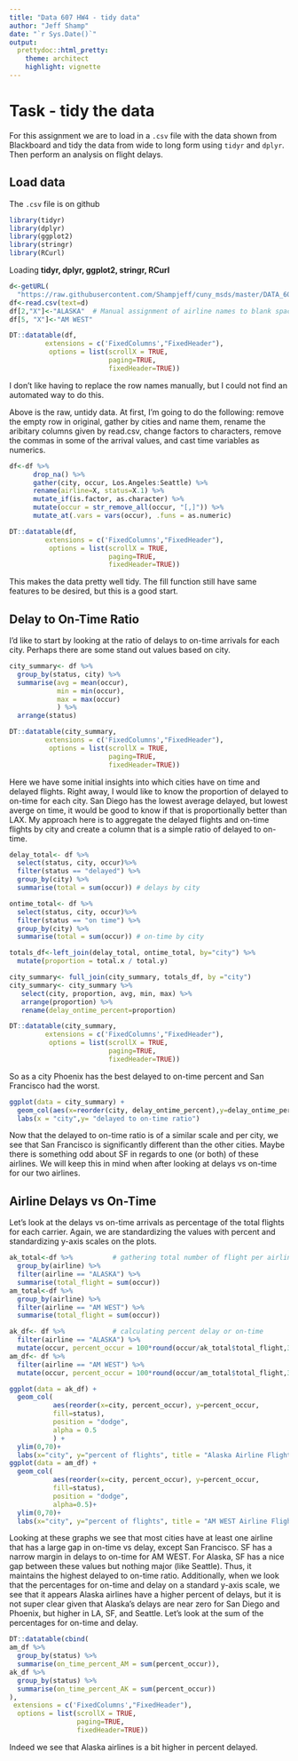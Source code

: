 ```yaml
---
title: "Data 607 HW4 - tidy data"
author: "Jeff Shamp"
date: "`r Sys.Date()`"
output:
  prettydoc::html_pretty:
    theme: architect
    highlight: vignette
---
```


# Task - tidy the data

For this assignment we are to load in a `.csv` file with the data shown from Blackboard and tidy the data from wide to long form using `tidyr` and `dplyr`. Then perform an analysis on flight delays. 

## Load data

The `.csv` file is on github

```r
library(tidyr)
library(dplyr)
library(ggplot2)
library(stringr)
library(RCurl)
```

Loading **tidyr, dplyr, ggplot2, stringr, RCurl**

```r
d<-getURL(
  "https://raw.githubusercontent.com/Shampjeff/cuny_msds/master/DATA_607/HW/HW4/flights%20sample%20-%20data%20606%20-%20Sheet1.csv")
df<-read.csv(text=d)
df[2,"X"]<-"ALASKA"  # Manual assignment of airline names to blank spaces. 
df[5, "X"]<-"AM WEST"

DT::datatable(df, 
         extensions = c('FixedColumns',"FixedHeader"),
          options = list(scrollX = TRUE, 
                         paging=TRUE,
                         fixedHeader=TRUE))
```


I don't like having to replace the row names manually, but I could not find an automated way to do this. 

Above is the raw, untidy data. At first, I'm going to do the following: remove the empty row in original, gather by cities and name them, rename the aribitary columns given by read.csv, change factors to characters, remove the commas in some of the arrival values, and cast time variables as numerics.

```r
df<-df %>%
      drop_na() %>%                
      gather(city, occur, Los.Angeles:Seattle) %>%
      rename(airline=X, status=X.1) %>%
      mutate_if(is.factor, as.character) %>%
      mutate(occur = str_remove_all(occur, "[,]")) %>%
      mutate_at(.vars = vars(occur), .funs = as.numeric)

DT::datatable(df, 
         extensions = c('FixedColumns',"FixedHeader"),
          options = list(scrollX = TRUE, 
                         paging=TRUE,
                         fixedHeader=TRUE))
```

This makes the data pretty well tidy. The fill function still have same features to be desired, but this is a good start. 

## Delay to On-Time Ratio

I'd like to start by looking at the ratio of delays to on-time arrivals for each city. Perhaps there are some stand out values based on city. 

```r
city_summary<- df %>%
  group_by(status, city) %>%
  summarise(avg = mean(occur),
            min = min(occur),
            max = max(occur)
            ) %>%
  arrange(status)

DT::datatable(city_summary, 
         extensions = c('FixedColumns',"FixedHeader"),
          options = list(scrollX = TRUE, 
                         paging=TRUE,
                         fixedHeader=TRUE))
```
 
 
Here we have some initial insights into which cities have on time and delayed flights. Right away, I would like to know the proportion of delayed to on-time for each city. San Diego has the lowest average delayed, but lowest averge on time, it would be good to know if that is proportionally better than LAX. My approach here is to aggregate the delayed flights and on-time flights by city and create a column that is a simple ratio of delayed to on-time. 


```r
delay_total<- df %>%
  select(status, city, occur)%>%
  filter(status == "delayed") %>%
  group_by(city) %>%
  summarise(total = sum(occur)) # delays by city

ontime_total<- df %>%
  select(status, city, occur)%>%
  filter(status == "on time") %>%
  group_by(city) %>%
  summarise(total = sum(occur)) # on-time by city

totals_df<-left_join(delay_total, ontime_total, by="city") %>%
  mutate(proportion = total.x / total.y)

city_summary<- full_join(city_summary, totals_df, by ="city")
city_summary<- city_summary %>%
   select(city, proportion, avg, min, max) %>%
   arrange(proportion) %>%
   rename(delay_ontime_percent=proportion)

DT::datatable(city_summary, 
         extensions = c('FixedColumns',"FixedHeader"),
          options = list(scrollX = TRUE, 
                         paging=TRUE,
                         fixedHeader=TRUE))
```


So as a city Phoenix has the best delayed to on-time percent and San Francisco had the worst. 


```r
ggplot(data = city_summary) +
  geom_col(aes(x=reorder(city, delay_ontime_percent),y=delay_ontime_percent), position = "dodge", fill="lightblue3") +
  labs(x = "city",y= "delayed to on-time ratio")
```


Now that the delayed to on-time ratio is of a similar scale and per city, we see that San Francisco is significantly different than the other cities. Maybe there is something odd about SF in regards to one (or both) of these airlines. We will keep this in mind when after looking at delays vs on-time for our two airlines. 


## Airline Delays vs On-Time

Let's look at the delays vs on-time arrivals as percentage of the total flights for each carrier. Again, we are standardizing the values with percent and standardizing y-axis scales on the plots. 

```r
ak_total<-df %>%          # gathering total number of flight per airline
  group_by(airline) %>%
  filter(airline == "ALASKA") %>%
  summarise(total_flight = sum(occur))
am_total<-df %>%
  group_by(airline) %>%
  filter(airline == "AM WEST") %>%
  summarise(total_flight = sum(occur))

ak_df<- df %>%            # calculating percent delay or on-time 
  filter(airline == "ALASKA") %>%
  mutate(occur, percent_occur = 100*round(occur/ak_total$total_flight,3))
am_df<- df %>%
  filter(airline == "AM WEST") %>%
  mutate(occur, percent_occur = 100*round(occur/am_total$total_flight,3))
```


```r
ggplot(data = ak_df) + 
  geom_col(
           aes(reorder(x=city, percent_occur), y=percent_occur,
           fill=status), 
           position = "dodge", 
           alpha = 0.5
           ) +
  ylim(0,70)+
  labs(x="city", y="percent of flights", title = "Alaska Airline Flight Status")
ggplot(data = am_df) + 
  geom_col(
           aes(reorder(x=city, percent_occur), y=percent_occur,
           fill=status), 
           position = "dodge", 
           alpha=0.5)+
  ylim(0,70)+
  labs(x="city", y="percent of flights", title = "AM WEST Airline Flight Status")
```


Looking at these graphs we see that most cities have at least one airline that has a large gap in on-time vs delay, except San Francisco. SF has a narrow margin in delays to on-time for AM WEST. For Alaska, SF has a nice gap between these values but nothing major (like Seattle). Thus, it maintains the highest delayed to on-time ratio. Additionally, when we look that the percentages for on-time and delay on a standard y-axis scale, we see that it appears Alaska airlines have a higher percent of delays, but it is not super clear given that Alaska's delays are near zero for San Diego and Phoenix, but higher in LA, SF, and Seattle. Let's look at the sum of the percentages for on-time and delay. 


```r
DT::datatable(cbind(
am_df %>%
  group_by(status) %>%
  summarise(on_time_percent_AM = sum(percent_occur)),
ak_df %>%
  group_by(status) %>%
  summarise(on_time_percent_AK = sum(percent_occur))
), 
 extensions = c('FixedColumns',"FixedHeader"),
  options = list(scrollX = TRUE, 
                 paging=TRUE,
                 fixedHeader=TRUE))

```

Indeed we see that Alaska airlines is a bit higher in percent delayed. 

